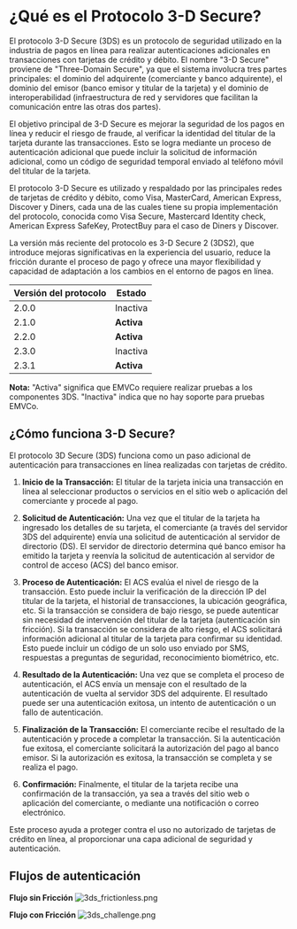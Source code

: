 # ¿Qué es el Protocolo 3-D Secure?

El protocolo 3-D Secure (3DS) es un protocolo de seguridad utilizado en la industria de pagos en línea para realizar autenticaciones adicionales en transacciones con tarjetas de crédito y débito. El nombre "3-D Secure" proviene de "Three-Domain Secure", ya que el sistema involucra tres partes principales: el dominio del adquirente (comerciante y banco adquirente), el dominio del emisor (banco emisor y titular de la tarjeta) y el dominio de interoperabilidad (infraestructura de red y servidores que facilitan la comunicación entre las otras dos partes).

El objetivo principal de 3-D Secure es mejorar la seguridad de los pagos en línea y reducir el riesgo de fraude, al verificar la identidad del titular de la tarjeta durante las transacciones. Esto se logra mediante un proceso de autenticación adicional que puede incluir la solicitud de información adicional, como un código de seguridad temporal enviado al teléfono móvil del titular de la tarjeta.

El protocolo 3-D Secure es utilizado y respaldado por las principales redes de tarjetas de crédito y débito, como Visa, MasterCard, American Express, Discover y Diners, cada una de las cuales tiene su propia implementación del protocolo, conocida como Visa Secure, Mastercard Identity check, American Express SafeKey, ProtectBuy para el caso de Diners y Discover.

La versión más reciente del protocolo es 3-D Secure 2 (3DS2), que introduce mejoras significativas en la experiencia del usuario, reduce la fricción durante el proceso de pago y ofrece una mayor flexibilidad y capacidad de adaptación a los cambios en el entorno de pagos en línea.

| Versión del protocolo | Estado     |
|-----------------------|------------|
| 2.0.0                 | Inactiva   |
| 2.1.0                 | **Activa** |
| 2.2.0                 | **Activa** |
| 2.3.0                 | Inactiva   |
| 2.3.1                 | **Activa** |

**Nota:** "Activa" significa que EMVCo requiere realizar pruebas a los componentes 3DS. "Inactiva" indica que no hay soporte para pruebas EMVCo.

## ¿Cómo funciona 3-D Secure?

El protocolo 3D Secure (3DS) funciona como un paso adicional de autenticación para transacciones en línea realizadas con tarjetas de crédito.

1. **Inicio de la Transacción:** El titular de la tarjeta inicia una transacción en línea al seleccionar productos o servicios en el sitio web o aplicación del comerciante y procede al pago.

2. **Solicitud de Autenticación:** Una vez que el titular de la tarjeta ha ingresado los detalles de su tarjeta, el comerciante (a través del servidor 3DS del adquirente) envía una solicitud de autenticación al servidor de directorio (DS). El servidor de directorio determina qué banco emisor ha emitido la tarjeta y reenvía la solicitud de autenticación al servidor de control de acceso (ACS) del banco emisor.

3. **Proceso de Autenticación:** El ACS evalúa el nivel de riesgo de la transacción. Esto puede incluir la verificación de la dirección IP del titular de la tarjeta, el historial de transacciones, la ubicación geográfica, etc. Si la transacción se considera de bajo riesgo, se puede autenticar sin necesidad de intervención del titular de la tarjeta (autenticación sin fricción). Si la transacción se considera de alto riesgo, el ACS solicitará información adicional al titular de la tarjeta para confirmar su identidad. Esto puede incluir un código de un solo uso enviado por SMS, respuestas a preguntas de seguridad, reconocimiento biométrico, etc.

4. **Resultado de la Autenticación:** Una vez que se completa el proceso de autenticación, el ACS envía un mensaje con el resultado de la autenticación de vuelta al servidor 3DS del adquirente. El resultado puede ser una autenticación exitosa, un intento de autenticación o un fallo de autenticación.

5. **Finalización de la Transacción:** El comerciante recibe el resultado de la autenticación y procede a completar la transacción. Si la autenticación fue exitosa, el comerciante solicitará la autorización del pago al banco emisor. Si la autorización es exitosa, la transacción se completa y se realiza el pago.

6. **Confirmación:** Finalmente, el titular de la tarjeta recibe una confirmación de la transacción, ya sea a través del sitio web o aplicación del comerciante, o mediante una notificación o correo electrónico.

Este proceso ayuda a proteger contra el uso no autorizado de tarjetas de crédito en línea, al proporcionar una capa adicional de seguridad y autenticación.

## Flujos de autenticación

**Flujo sin Fricción**
![3ds_frictionless.png](/3DS_server/3ds_frictionless.png)

**Flujo con Fricción**
![3ds_challenge.png](/3DS_server/3ds_challenge.png)
